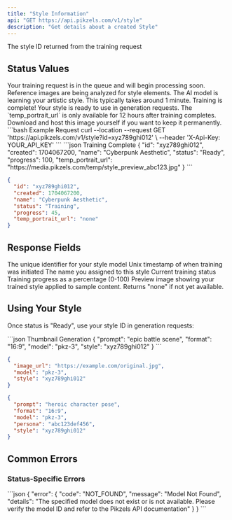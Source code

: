 ```yaml
---
title: "Style Information"
api: "GET https://api.pikzels.com/v1/style"
description: "Get details about a created Style"
---
```



<ParamField query="id" type="string" required>
  The style ID returned from the training request
</ParamField>

## Status Values

<AccordionGroup>
  <Accordion title="Queued" icon="clock">
    Your training request is in the queue and will begin processing soon.
  </Accordion>
  
  <Accordion title="Analyzing" icon="magnifying-glass">
    Reference images are being analyzed for style elements.
  </Accordion>
  
  <Accordion title="Training" icon="palette">
    The AI model is learning your artistic style. This typically takes around 1 minute.
  </Accordion>
  
  <Accordion title="Ready" icon="check">
    Training is complete! Your style is ready to use in generation requests.
  </Accordion>
</AccordionGroup>

<Warning>
The `temp_portrait_url` is only available for 12 hours after training completes. Download and host this image yourself if you want to keep it permanently.
</Warning>

<RequestExample>
```bash Example Request
curl --location --request GET 'https://api.pikzels.com/v1/style?id=xyz789ghi012' \
--header 'X-Api-Key: YOUR_API_KEY'
```
</RequestExample>

<ResponseExample>
```json Training Complete
{
  "id": "xyz789ghi012",
  "created": 1704067200,
  "name": "Cyberpunk Aesthetic",
  "status": "Ready",
  "progress": 100,
  "temp_portrait_url": "https://media.pikzels.com/temp/style_preview_abc123.jpg"
}
```

```json Still Training
{
  "id": "xyz789ghi012", 
  "created": 1704067200,
  "name": "Cyberpunk Aesthetic",
  "status": "Training",
  "progress": 45,
  "temp_portrait_url": "none"
}
```
</ResponseExample>

## Response Fields

<ResponseField name="id" type="string">
  The unique identifier for your style model
</ResponseField>

<ResponseField name="created" type="number">
  Unix timestamp of when training was initiated
</ResponseField>

<ResponseField name="name" type="string">
  The name you assigned to this style
</ResponseField>

<ResponseField name="status" type="string">
  Current training status
</ResponseField>

<ResponseField name="progress" type="number">
  Training progress as a percentage (0-100)
</ResponseField>

<ResponseField name="temp_portrait_url" type="string">
  Preview image showing your trained style applied to sample content. Returns "none" if not yet available.
</ResponseField>

## Using Your Style

Once status is "Ready", use your style ID in generation requests:

<CodeGroup>
```json Thumbnail Generation
{
  "prompt": "epic battle scene",
  "format": "16:9",
  "model": "pkz-3", 
  "style": "xyz789ghi012"
}
```

```json Image Recreation
{
  "image_url": "https://example.com/original.jpg",
  "model": "pkz-3",
  "style": "xyz789ghi012"
}
```

```json Combined with Persona
{
  "prompt": "heroic character pose",
  "format": "16:9",
  "model": "pkz-3",
  "persona": "abc123def456",
  "style": "xyz789ghi012"
}
```
</CodeGroup>

## Common Errors

<CommonErrors />

### Status-Specific Errors

<AccordionGroup>
  <Accordion title="404 - Model Not Found" icon="magnifying-glass">
    ```json
    {
      "error": {
        "code": "NOT_FOUND",
        "message": "Model Not Found",
        "details": "The specified model does not exist or is not available. Please verify the model ID and refer to the Pikzels API documentation"
      }
    }
    ```
  </Accordion>
</AccordionGroup>
